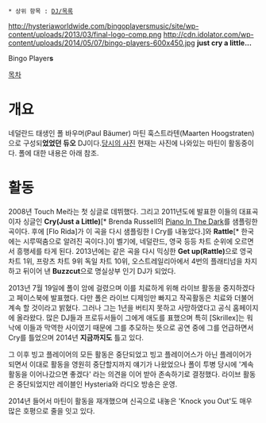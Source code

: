  * 상위 항목 : [[DJ/목록]]

http://hysteriaworldwide.com/bingoplayersmusic/site/wp-content/uploads/2013/03/final-logo-comp.png
http://cdn.idolator.com/wp-content/uploads/2014/05/07/bingo-players-600x450.jpg
'''just cry a little...'''

Bingo Player'''s'''

[[목차]]

= 개요 =
네덜란드 태생인 폴 바우머(Paul Bäumer) 마틴 훅스트라텐(Maarten Hoogstraten)으로 구성되'''었었던 듀오''' DJ이다.[http://www.electronicaoasis.com/wp-content/uploads/2012/09/Bingo-Players.jpeg 당시의 사진] 현재는 사진에 나와있는 마틴이 활동중이다. 폴에 대한 내용은 아래 참조.

= 활동 =
2008년 Touch Me라는 첫 싱글로 데뷔했다. 그리고 2011년도에 발표한 이들의 대표곡이자 싱글인 '''Cry(Just a Little)'''[* Brenda Russell의 [http://youtu.be/H7u5GtSIC5k Piano In The Dark]를 샘플링한 곡이다. 후에 [Flo Rida]가 이 곡을 다시 샘플링한 I Cry를 내놓았다.]와 '''Rattle'''[* 한국에는 시루떡춤으로 알려진 곡이다.]이 벨기에, 네덜란드, 영국 등등 차트 순위에 오르면서 흥행세를 타게 된다. 2013년에는 같은 곡을 다시 믹싱한 '''Get up(Rattle)'''으로 영국차트 1위, 프랑츠 차트 9위 독일 차트 10위, 오스트레일리아에서 4번의 플래티넘을 차지하고 뒤이어 낸 '''Buzzcut'''으로 명실상부 인기 DJ가 되었다.

2013년 7월 19일에 폴이 암에 걸렸으며 이를 치료하게 위해 라이브 활동을 중지하겠다고 페이스북에 발표했다. 다만 폴은 라이브 디제잉만 빠지고 작곡활동은 치료와 더불어 계속 할 것이라고 밝혔다. 그러나 그는 1년을 버티지 못하고 사망하였다고 공식 홈페이지에 올라왔다. 
많은 DJ들과 프로듀서들이 그에게 애도를 표했으며 특히 [Skrillex]는 워낙에 이들과 막역한 사이였기 때문에 그를 추모하는 뜻으로 공연 중에 그를 언급하면서 Cry를 틀었으며 2014년 '''지금까지도''' 틀고 있다.

그 이후 빙고 플레이어의 모든 활동은 중단되었고 빙고 플레이어스가 아닌 플레이어가 되면서 이대로 활동을 영원히 중단할지까지 얘기가 나왔었으나 폴이 투병 당시에 '계속 활동을 이어나갔으면 좋겠다' 라는 의견을 이어 받아 존속하기로 결정했다. 라이브 활동은 중단되었지만 레이블인 Hysteria와 라디오 방송은 운영.

2014년 들어서 마틴이 활동을 재개했으며 신곡으로 내놓은 'Knock you Out'도 매우 많은 호평으로 줄을 잇고 있다.
